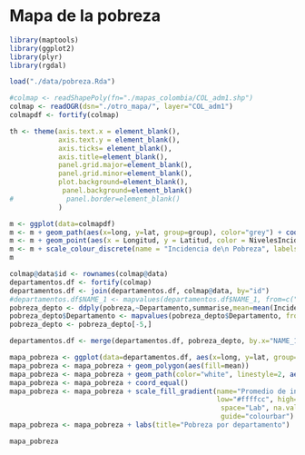 Mapa de la pobreza
========================================================

```r
library(maptools)
library(ggplot2)
library(plyr)
library(rgdal)
```

```r
load("./data/pobreza.Rda")
```

```r
#colmap <- readShapePoly(fn="./mapas_colombia/COL_adm1.shp")
colmap <- readOGR(dsn="./otro_mapa/", layer="COL_adm1")
colmapdf <- fortify(colmap)
```

```r

th <- theme(axis.text.x = element_blank(), 
            axis.text.y = element_blank(), 
            axis.ticks= element_blank(),
            axis.title=element_blank(),
            panel.grid.major=element_blank(), 
            panel.grid.minor=element_blank(), 
            plot.background=element_blank(), 
             panel.background=element_blank()
#             panel.border=element_blank()
            )

m <- ggplot(data=colmapdf)
m <- m + geom_path(aes(x=long, y=lat, group=group), color="grey") + coord_equal() +th
m <- m + geom_point(aes(x = Longitud, y = Latitud, color = NivelesIncidencia), data = pobreza, alpha = .9)
m <- m + scale_colour_discrete(name = "Incidencia de\n Pobreza", labels=c("<36%", "36%<x<57%", "57%<x<78%", ">78%"))
m
```


```r


colmap@data$id <- rownames(colmap@data)
departamentos.df <- fortify(colmap)
departamentos.df <- join(departamentos.df, colmap@data, by="id")
#departamentos.df$NAME_1 <- mapvalues(departamentos.df$NAME_1, from=c("Atl\xe1ntico", "Choc\xf3", "C\xf3rdoba", "Vaup\xe9s", "Bol\xedvar", "San Andr\xe9s y Providencia", "Boyac\xe1", "Caquet\xe1", "Guain\xeda","Nari\xf1o", "Quind\xedo"), to =c("Atlántico", "Chocó", "Córdoba", "Vaupés", "Bolívar", "San Andrés y Providencia", "Boyacá", "Caquetá", "Guainía","Nariño", "Quindío"))
pobreza_depto <- ddply(pobreza,~Departamento,summarise,mean=mean(Incidencia))
pobreza_depto$Departamento <- mapvalues(pobreza_depto$Departamento, from = c("C/marca.", "Norte de Sant.", "San Andrés, Prov. y Sta Cat.", "Valle", "Guajira"), to=c("Cundinamarca", "Norte de Santander", "San Andrés y Providencia", "Valle del Cauca", "La Guajira"))
pobreza_depto <- pobreza_depto[-5,]

departamentos.df <- merge(departamentos.df, pobreza_depto, by.x="NAME_1", by.y="Departamento", all.x=T, all.y=F)
```


```r

mapa_pobreza <- ggplot(data=departamentos.df, aes(x=long, y=lat, group=group)) + th
mapa_pobreza <- mapa_pobreza + geom_polygon(aes(fill=mean))
mapa_pobreza <- mapa_pobreza + geom_path(color="white", linestyle=2, aes(group=group))
mapa_pobreza <- mapa_pobreza + coord_equal()
mapa_pobreza <- mapa_pobreza + scale_fill_gradient(name="Promedio de incidencia\nde pobreza por\ndepartamento",
                                                   low="#ffffcc", high="#ff4444", 
                                                    space="Lab", na.value="grey50",
                                                    guide="colourbar")
mapa_pobreza <- mapa_pobreza + labs(title="Pobreza por departamento")

mapa_pobreza
```
